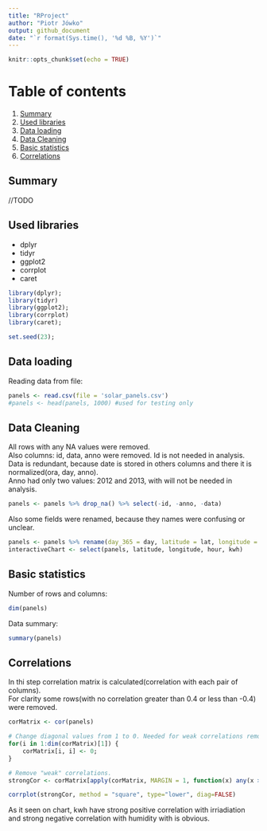 ```yaml
---
title: "RProject"
author: "Piotr Jówko"
output: github_document
date: "`r format(Sys.time(), '%d %B, %Y')`"
---
```


```r
knitr::opts_chunk$set(echo = TRUE)
```

# Table of contents
1. [Summary](#summary)
2. [Used libraries](#libriaries)
3. [Data loading](#dataLoading)
4. [Data Cleaning](#cleaning)
5. [Basic statistics](#baseStats)
6. [Correlations](#correlations)

## <a name="summary"></a> Summary
//TODO

## <a name="libriaries"></a> Used libraries
- dplyr
- tidyr
- ggplot2
- corrplot
- caret
```r
library(dplyr);
library(tidyr)
library(ggplot2);
library(corrplot)
library(caret);

set.seed(23);
```


## <a name="dataLoading"></a> Data loading

Reading data from file:

```r
panels <- read.csv(file = 'solar_panels.csv')
#panels <- head(panels, 1000) #used for testing only
```

## <a name="cleaning"></a> Data Cleaning
All rows with any NA values were removed. </br>
Also columns: id, data, anno were removed. Id is not needed in analysis. </br>
Data is redundant, because date is stored in others columns and there it is normalized(ora, day, anno). </br>
Anno had only two values: 2012 and 2013, with will not be needed in analysis.
```r
panels <- panels %>% drop_na() %>% select(-id, -anno, -data)
```

Also some fields were renamed, because they names were confusing or unclear. 
```r
panels <- panels %>% rename(day_365 = day, latitude = lat, longitude = lon, hour = ora, room_temperature = temperatura_ambiente, irradiation = irradiamento)
interactiveChart <- select(panels, latitude, longitude, hour, kwh)
```

## <a name="baseStats"></a> Basic statistics
Number of rows and columns:
```r
dim(panels)
```

Data summary:
```r
summary(panels)
```

## <a name="correlations"></a> Correlations
In thi step correlation matrix is calculated(correlation with each pair of columns). <br>
For clarity some rows(with no correlation greater than 0.4 or less than -0.4) were removed.
```r
corMatrix <- cor(panels)

# Change diagonal values from 1 to 0. Needed for weak correlations removal.
for(i in 1:dim(corMatrix)[1]) {
    corMatrix[i, i] <- 0;
}

# Remove "weak" correlations.
strongCor <- corMatrix[apply(corMatrix, MARGIN = 1, function(x) any(x > 0.40 | x < -0.40)), ]

corrplot(strongCor, method = "square", type="lower", diag=FALSE)
```

As it seen on chart, kwh have strong positive correlation with irriadiation and strong negative correlation with humidity with is obvious. 
